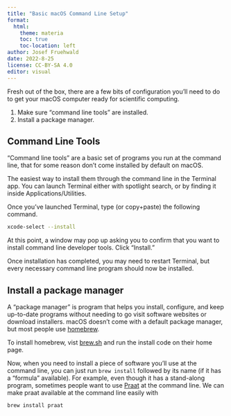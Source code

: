 ```yaml
---
title: "Basic macOS Command Line Setup"
format: 
  html:
    theme: materia
    toc: true
    toc-location: left
author: Josef Fruehwald
date: 2022-8-25
license: CC-BY-SA 4.0
editor: visual
---
```


Fresh out of the box, there are a few bits of configuration you'll need to do to get your macOS computer ready for scientific computing.

1.  Make sure "command line tools" are installed.
2.  Install a package manager.

## Command Line Tools

"Command line tools" are a basic set of programs you run at the command line, that for some reason don't come installed by default on macOS.

The easiest way to install them through the command line in the Terminal app. You can launch Terminal either with spotlight search, or by finding it inside Applications/Utilities.

Once you've launched Terminal, type (or copy+paste) the following command.

``` zsh
xcode-select --install
```

At this point, a window may pop up asking you to confirm that you want to install command line developer tools. Click "Install."

Once installation has completed, you may need to restart Terminal, but every necessary command line program should now be installed.

## Install a package manager

A "package manager" is program that helps you install, configure, and keep up-to-date programs without needing to go visit software websites or download installers. macOS doesn't come with a default package manager, but most people use [homebrew](https://brew.sh/).

To install homebrew, vist [brew.sh](https://brew.sh/) and run the install code on their home page.

Now, when you need to install a piece of software you'll use at the command line, you can just run `brew install` followed by its name (if it has a "formula" available). For example, even though it has a stand-along program, sometimes people want to use [Praat](https://www.fon.hum.uva.nl/praat/) at the command line. We can make praat available at the command line easily with

``` zsh
brew install praat
```
